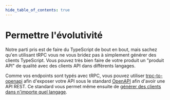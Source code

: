 ```yaml
---
hide_table_of_contents: true
---
```


# Permettre l'évolutivité

Notre parti pris est de faire du TypeScript de bout en bout, mais sachez qu'en utilisant tRPC vous ne vous bridez pas à simplement générer des clients TypeScript. Vous pouvez très bien faire de votre produit un "produit API" de qualité avec des clients API dans différents langages.

Comme vos endpoints sont typés avec tRPC, vous pouvez utiliser [trpc-to-openapi](https://www.npmjs.com/package/trpc-to-openapi) afin d'exposer votre API sous le standard [OpenAPI](https://www.openapis.org/) afin d'avoir une API REST. Ce standard vous permet même ensuite de [générer des clients dans n'importe quel langage](https://github.com/OpenAPITools/openapi-generator).
